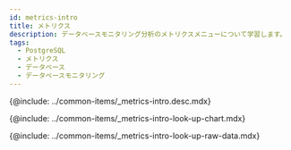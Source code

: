```yaml
---
id: metrics-intro
title: メトリクス
description: データベースモニタリング分析のメトリクスメニューについて学習します。
tags:
  - PostgreSQL
  - メトリクス
  - データベース
  - データベースモニタリング
---
```



<Note product='PostgreSQL' link='../postgresql-v1/metrics-intro' />

<!-- 概要 -->

{@include: ../common-items/_metrics-intro.desc.mdx}

<IntroExam category='db_postgresql_counter'/>

<ProdImg img='metrics-example-00.png' desc=''/>

<!-- メトリクスチャートを照会する-->

{@include: ../common-items/_metrics-intro-look-up-chart.mdx}  

<LookupchartDesc metric='Active_sessions' category='db_postgresql_counter' />

<!-- メトリクスRaw Dataを照会する-->

{@include: ../common-items/_metrics-intro-look-up-raw-data.mdx}
